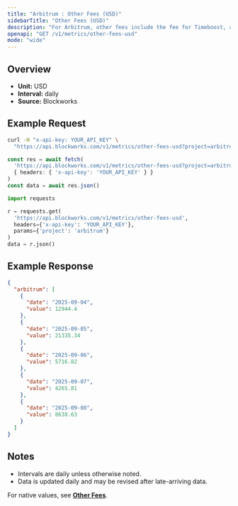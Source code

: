 ```yaml
---
title: "Arbitrum : Other Fees (USD)"
sidebarTitle: "Other Fees (USD)"
description: "For Arbitrum, other fees include the fee for Timeboost, an priroty auction for access to transactions with no delay compared to 200ms delay for the chain's sequencer"
openapi: "GET /v1/metrics/other-fees-usd"
mode: "wide"
---
```


## Overview

- **Unit:** USD
- **Interval:** daily
- **Source:** Blockworks

## Example Request

<CodeGroup>

```bash cURL
curl -H "x-api-key: YOUR_API_KEY" \
  "https://api.blockworks.com/v1/metrics/other-fees-usd?project=arbitrum"
```

```typescript TypeScript
const res = await fetch(
  'https://api.blockworks.com/v1/metrics/other-fees-usd?project=arbitrum',
  { headers: { 'x-api-key': 'YOUR_API_KEY' } }
)
const data = await res.json()
```

```python Python
import requests

r = requests.get(
  'https://api.blockworks.com/v1/metrics/other-fees-usd',
  headers={'x-api-key': 'YOUR_API_KEY'},
  params={'project': 'arbitrum'}
)
data = r.json()
```

</CodeGroup>

## Example Response

```json
{
  "arbitrum": [
    {
      "date": "2025-09-04",
      "value": 12944.4
    },
    {
      "date": "2025-09-05",
      "value": 21335.34
    },
    {
      "date": "2025-09-06",
      "value": 5716.82
    },
    {
      "date": "2025-09-07",
      "value": 4265.81
    },
    {
      "date": "2025-09-08",
      "value": 8638.63
    }
  ]
}
```

## Notes
- Intervals are daily unless otherwise noted.
- Data is updated daily and may be revised after late-arriving data.


<Note>For native values, see **[Other Fees](./other-fees)**.</Note>